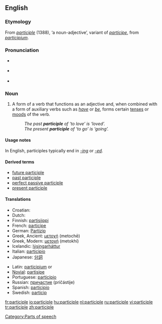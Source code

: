 ==English==

===Etymology===
From {{OF.}} ''[[#Old French|participle]]'' (1388), ‘a noun-adjective’, variant of ''[[participe]]'', from {{L.}} ''[[participium]]''.

===Pronunciation===
*{{italbrac|[[RP]]}} {{IPA|/ˈpɑːtɪsɪpəl/}}
*{{italbrac|US}} {{IPA|/ˈpɑːrtɪsɪpəl/}}
*{{audio|en-us-participle.ogg|Audio (US)}}

===Noun===
{{en-noun}}

# {{context|grammar}} A form of a verb that functions as an adjective and, when combined with a form of auxiliary verbs such as ''[[have]]'' or ''[[be]]'', forms certain [[tense]]s or [[mood]]s of the verb.
#: ''The past '''participle''' of ‘to love’ is ‘loved’.''
#: ''The present '''participle''' of ‘to go’ is ‘going’.''

====Usage notes====
In English, participles typically end in ''[[-ing]]'' or ''[[-ed]]''.

====Derived terms====
*[[future participle]]
*[[past participle]]
*[[perfect passive participle]]
*[[present participle]]

====Translations====
{{trans-top|verb form}}
*Croatian: {{t|hr|particip|m}}
*Dutch: {{t+|nl|deelwoord|n}}
*Finnish: [[partisiippi]]
*French: [[participe]] {{m}}
*German: [[Partizip]] {{n}}
*Greek, Ancient: [[μετοχή]] (metochē) {{f}}
*Greek, Modern: [[μετοχή]] (metokhí)
*Icelandic: [[lýsingarháttur]] {{m}}
*Italian: [[participio]] {{m}}
*Japanese: [[分詞]]
{{trans-mid}}
*Latin: [[participium]] {{m}} or {{n}}
*[[Novial]]: [[partisipe]]
*Portuguese: [[particípio]]
*Russian: [[причастие]] (pričástije) {{n}}
*Spanish: [[participio]] {{m}}
*Swedish: [[particip]] {{c}}
{{trans-bottom}}

[[Category:Parts of speech]]

[[fr:participle]]
[[io:participle]]
[[hu:participle]]
[[nl:participle]]
[[ru:participle]]
[[vi:participle]]
[[tr:participle]]
[[zh:participle]]